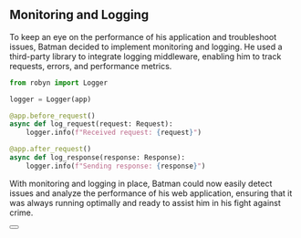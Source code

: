 
## Monitoring and Logging
To keep an eye on the performance of his application and troubleshoot issues, Batman decided to implement monitoring and logging. He used a third-party library to integrate logging middleware, enabling him to track requests, errors, and performance metrics.

```python {{ title: 'Monitoring and Logging' }}
from robyn import Logger

logger = Logger(app)

@app.before_request()
async def log_request(request: Request):
    logger.info(f"Received request: {request}")

@app.after_request()
async def log_response(response: Response):
    logger.info(f"Sending response: {response}")
```

With monitoring and logging in place, Batman could now easily detect issues and analyze the performance of his web application, ensuring that it was always running optimally and ready to assist him in his fight against crime.


<div className="not-prose">
  <Button
    href="/documentation/example_app/deployment"
    variant="text"
    arrow="right"
    children="Check out our list of first-party SDKs"
  />
</div>


